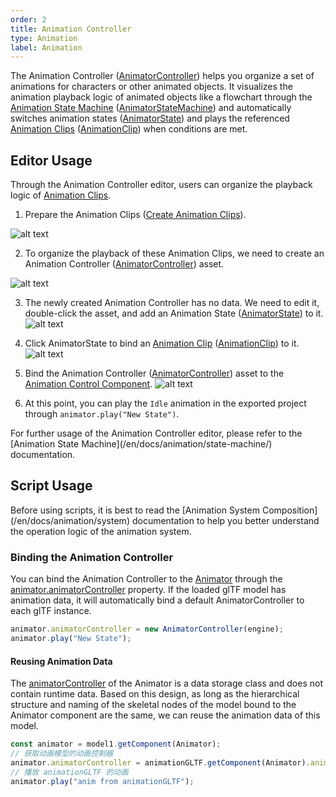 ```yaml
---
order: 2
title: Animation Controller
type: Animation
label: Animation
---
```


The Animation Controller ([AnimatorController](/apis/core/#AnimatorController)) helps you organize a set of animations for characters or other animated objects. It visualizes the animation playback logic of animated objects like a flowchart through the [Animation State Machine](/en/docs/animation/state-machine/) ([AnimatorStateMachine](/apis/core/#AnimatorStateMachine)) and automatically switches animation states ([AnimatorState](/apis/core/#AnimatorState)) and plays the referenced [Animation Clips](/en/docs/animation/clip) ([AnimationClip](/apis/core/#AnimationClip)) when conditions are met.

## Editor Usage

Through the Animation Controller editor, users can organize the playback logic of [Animation Clips](/en/docs/animation/clip).

1. Prepare the Animation Clips ([Create Animation Clips](/en/docs/animation/clip)).

![alt text](https://mdn.alipayobjects.com/huamei_3zduhr/afts/img/A*Wl35T7U_zg8AAAAAAAAAAAAADsJ_AQ/original)

2. To organize the playback of these Animation Clips, we need to create an Animation Controller ([AnimatorController](/apis/core/#AnimatorController)) asset.

![alt text](https://mdn.alipayobjects.com/huamei_3zduhr/afts/img/A*PxHwTrU58yAAAAAAAAAAAAAADsJ_AQ/original)

3. The newly created Animation Controller has no data. We need to edit it, double-click the asset, and add an Animation State ([AnimatorState](/apis/core/#AnimatorState)) to it.
![alt text](https://mdn.alipayobjects.com/huamei_3zduhr/afts/img/A*V0n1TJMquGYAAAAAAAAAAAAADsJ_AQ/original)

4. Click AnimatorState to bind an [Animation Clip](/en/docs/animation/clip) ([AnimationClip](/apis/core/#AnimationClip)) to it.
![alt text](https://mdn.alipayobjects.com/huamei_3zduhr/afts/img/A*xfPTRJg-hOMAAAAAAAAAAAAADsJ_AQ/original)

5. Bind the Animation Controller ([AnimatorController](/apis/core/#AnimatorController)) asset to the [Animation Control Component](/en/docs/animation/animator).
![alt text](https://mdn.alipayobjects.com/huamei_3zduhr/afts/img/A*Ds5TTosYiDYAAAAAAAAAAAAADsJ_AQ/original)

6. At this point, you can play the `Idle` animation in the exported project through `animator.play("New State")`.

<Callout type="info">
For further usage of the Animation Controller editor, please refer to the [Animation State Machine](/en/docs/animation/state-machine/) documentation.
</Callout>

## Script Usage

<Callout type="positive">
  Before using scripts, it is best to read the [Animation System Composition](/en/docs/animation/system) documentation to help you better understand the operation logic of the animation system.
</Callout>

### Binding the Animation Controller

You can bind the Animation Controller to the [Animator](/apis/core/#Animator) through the [animator.animatorController](/apis/core/#Animator-animatorController) property. If the loaded glTF model has animation data, it will automatically bind a default AnimatorController to each glTF instance.

```typescript
animator.animatorController = new AnimatorController(engine);
animator.play("New State");
```

#### Reusing Animation Data

The [animatorController](/apis/core/#AnimatorController) of the Animator is a data storage class and does not contain runtime data. Based on this design, as long as the hierarchical structure and naming of the skeletal nodes of the model bound to the Animator component are the same, we can reuse the animation data of this model.

```typescript
const animator = model1.getComponent(Animator);
// 获取动画模型的动画控制器
animator.animatorController = animationGLTF.getComponent(Animator).animatorController;
// 播放 animationGLTF 的动画
animator.play("anim from animationGLTF");
```
